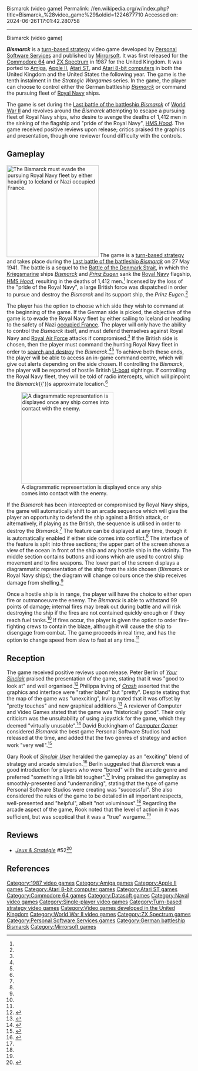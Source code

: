 Bismarck (video game)
Permalink: //en.wikipedia.org/w/index.php?title=Bismarck_%28video_game%29&oldid=1224677710
Accessed on: 2024-06-26T17:01:42.280758



------
Bismarck (video game)
{{Short description|1987 video game}}
{{Infobox video game
|title = Bismarck 
|image = Bismarck cover.jpg
|caption = Atari ST cover art
|developer = [[Personal Software Services]]
|publisher = {{Video game release|UK|[[Mirrorsoft]]|US|[[Datasoft]]}}
|series = ''Strategic Wargames''
|designer = Alan Steel
|released = {{vgrelease|UK|1987}}{{vgrelease|NA|1988}}
|genre = [[Turn-based strategy]]
|modes = [[Single-player video game|Single-player]]
|platforms = [[Amiga]], [[Apple II series|Apple II]], [[Atari 8-bit]], [[Atari ST]], [[Commodore 64]], [[ZX Spectrum]]
}}

'''''Bismarck ''''' is a [[turn-based strategy]] video game developed by [[Personal Software Services]] and published by [[Mirrorsoft]]. It was first released for the [[Commodore 64]] and [[ZX Spectrum]] in 1987 for the United Kingdom. It was ported to [[Amiga]], [[Apple II series|Apple II]], [[Atari ST]], and [[Atari 8-bit computers]] in both the United Kingdom and the United States the following year. The game is the tenth instalment in the ''Strategic Wargames'' series. In the game, the player can choose to control either the German battleship [[German battleship Bismarck|''Bismarck'']] or command the pursuing fleet of [[Royal Navy]] ships.

The game is set during the [[Last battle of the battleship Bismarck|Last battle of the battleship ''Bismarck'']] of [[World War II]] and revolves around the ''Bismarck'' attempting to escape a pursuing fleet of Royal Navy ships, who desire to avenge the deaths of 1,412 men in the sinking of the flagship and "pride of the Royal Navy", [[HMS Hood|HMS ''Hood'']]. The game received positive reviews upon release; critics praised the graphics and presentation, though one reviewer found difficulty with the controls.

==Gameplay==
[[File:Bismarck gameplay.png|thumb|left|250px|The [[German battleship Bismarck|''Bismarck'']] must evade the pursuing [[Royal Navy]] fleet by either heading to [[Iceland]] or Nazi [[occupied France]].]]
The game is a [[turn-based strategy]] and takes place during the [[Last battle of the battleship Bismarck|Last battle of the battleship ''Bismarck'']] on 27 May 1941. The battle is a sequel to the [[Battle of the Denmark Strait]], in which the [[Kriegsmarine]] ships [[German battleship Bismarck|''Bismarck'']] and ''[[German cruiser Prinz Eugen|Prinz Eugen]]'' sank the [[Royal Navy]] flagship, [[HMS Hood|HMS ''Hood'']], resulting in the deaths of 1,412 men.<ref name=SU/> Incensed by the loss of the "pride of the Royal Navy", a large British force was dispatched in order to pursue and destroy the ''Bismarck'' and its support ship, the ''Prinz Eugen''.<ref name=CVG/>

The player has the option to choose which side they wish to command at the beginning of the game. If the German side is picked, the objective of the game is to evade the Royal Navy fleet by either sailing to Iceland or heading to the safety of Nazi [[occupied France]]. The player will only have the ability to control the ''Bismarck'' itself, and must defend themselves against Royal Navy and [[Royal Air Force]] attacks if compromised.<ref name=crash/> If the British side is chosen, then the player must command the hunting Royal Navy fleet in order to [[search and destroy]] the ''Bismarck''.<ref name=SU/><ref name=crash/> To achieve both these ends, the player will be able to access an in-game command centre, which will give out alerts depending on the side chosen. If controlling the ''Bismarck'', the player will be reported of hostile British [[U-boat]] sightings. If controlling the Royal Navy fleet, they will be told of radio intercepts, which will pinpoint the ''Bismarck''{{'}}s approximate location.<ref name=crash/>

[[File:Bismarck gameplay 2.png|thumb|right|250px|A diagrammatic representation is displayed once any ship comes into contact with the enemy.]]

If the ''Bismarck'' has been intercepted or compromised by Royal Navy ships, the game will automatically shift to an arcade sequence which will give the player an opportunity to defend the ship against a British attack, or alternatively, if playing as the British, the sequence is utilised in order to destroy the ''Bismarck''.<ref name=SU/> The feature can be displayed at any time, though it is automatically enabled if either side comes into conflict.<ref name=crash/> The interface of the feature is split into three sections; the upper part of the screen shows a view of the ocean in front of the ship and any hostile ship in the vicinity. The middle section contains buttons and icons which are used to control ship movement and to fire weapons. The lower part of the screen displays a diagrammatic representation of the ship from the side chosen (''Bismarck'' or Royal Navy ships); the diagram will change colours once the ship receives damage from shelling.<ref name=crash/>

Once a hostile ship is in range, the player will have the choice to either open fire or outmanoeuvre the enemy. The ''Bismarck'' is able to withstand 99 points of damage; internal fires may break out during battle and will risk destroying the ship if the fires are not contained quickly enough or if they reach fuel tanks.<ref name=crash/> If fires occur, the player is given the option to order fire-fighting crews to contain the blaze, although it will cause the ship to disengage from combat. The game proceeds in real time, and has the option to change speed from slow to fast at any time.<ref name=crash/>

==Reception==
{{Video game reviews
| CRASH = 7/10<ref name=crash/>
| rev1 = ''[[Your Sinclair]]''
| rev1Score = 7/10<ref name=YS/>
| rev2 = ''[[Sinclair User]]'' 
| rev2Score = {{Rating|4|5}}<ref name=SU/>
| CVG = 8/10<ref name=CVG/>
| rev3 = ''[[Computer Gamer]]''
| rev3Score = 84%<ref name=CG/>
}}
The game received positive reviews upon release. Peter Berlin of ''[[Your Sinclair]]'' praised the presentation of the game, stating that it was "good to look at" and well organised.<ref name=YS>{{cite web|last1=Berlin|first1=Peter|title=Bismarck review|url=http://www.ysrnry.co.uk/articles/bismarck.htm|publisher=Your Sinclair|access-date=4 December 2015|date=July 1987|archive-url=https://web.archive.org/web/20151208043149/http://www.ysrnry.co.uk/articles/bismarck.htm|archive-date=2015-12-08|url-status=dead}}</ref> Philippa Irving of ''[[Crash (magazine)|Crash]]'' asserted that the graphics and interface were "rather bland" but "pretty". Despite stating that the map of the game was "unexciting", Irving noted that it was offset by "pretty touches" and new graphical additions.<ref name=crash>{{cite journal|last1=Irving|first1=Philippa|title=Bismarck review (ZX Spectrum)|journal=Crash|date=June 1987|issue=41|pages=87, 88|url=http://www.zxspectrumreviews.co.uk/review.aspx?gid=655&rid=6859|access-date=4 December 2015|archive-url=https://web.archive.org/web/20151208161007/http://www.zxspectrumreviews.co.uk/review.aspx?gid=655&rid=6859|archive-date=8 December 2015|url-status=dead}}</ref> A reviewer of Computer and Video Games stated that the game was "historically good". Their only criticism was the unsuitability of using a joystick for the game, which they deemed "virtually unusable".<ref name=CVG>{{cite journal|title=Bismarck and Battle of Britain review|journal=Computer and Video Games|date=July 1987|issue=63|page=98|url=http://wos.meulie.net/pub/sinclair/magazines/C+VG/Issue070/Pages/CVG07000057.jpg|access-date=4 December 2015}}</ref> David Buckingham of ''[[Computer Gamer]]'' considered ''Bismarck'' the best game Personal Software Studios had released at the time, and added that the two genres of strategy and action work "very well".<ref name=CG>{{cite journal|last1=Buckingham|first1=David|title=Bismarck review|journal=Computer Gamer|date=June 1987|issue=27|page=40|url=http://wos.meulie.net/pub/sinclair/magazines/ComputerGamer/Issue27/Pages/ComputerGamer2700040.jpg|access-date=4 December 2015}}</ref>

Gary Rook of ''[[Sinclair User]]'' heralded the gameplay as an "exciting" blend of strategy and arcade simulation.<ref name=SU>{{cite journal|last1=Rook|first1=Gary|title=Bismarck review|journal=Sinclair User|date=June 1987|issue=63|page=96|url=http://wos.meulie.net/pub/sinclair/magazines/SinclairUser/Issue063/Pages/SinclairUser06300098.jpg|access-date=4 December 2015}}</ref> Berlin suggested that ''Bismarck'' was a good introduction for players who were "bored" with the arcade genre and preferred "something a little bit tougher".<ref name=YS/> Irving praised the gameplay as smoothly-presented and "undemanding", stating that the type of game Personal Software Studios were creating was "successful". She also considered the rules of the game to be detailed in all important respects, well-presented and "helpful", albeit "not voluminous".<ref name=crash/> Regarding the arcade aspect of the game, Rook noted that the level of action in it was sufficient, but was sceptical that it was a "true" wargame.<ref name=SU/>

==Reviews==
*''[[:fr:Jeux et Stratégie|Jeux & Stratégie]]'' #52<ref>{{cite web | url=https://archive.org/details/jeux-et-strategie-52/page/84/mode/2up | title=Jeux & stratégie 52 | date=August 1988 }}</ref>

==References==
{{Reflist|2}}
{{Good article}}

{{Personal Software Services}}

[[Category:1987 video games]]
[[Category:Amiga games]]
[[Category:Apple II games]]
[[Category:Atari 8-bit computer games]]
[[Category:Atari ST games]]
[[Category:Commodore 64 games]]
[[Category:Datasoft games]]
[[Category:Naval video games]]
[[Category:Single-player video games]]
[[Category:Turn-based strategy video games]]
[[Category:Video games developed in the United Kingdom]]
[[Category:World War II video games]]
[[Category:ZX Spectrum games]]
[[Category:Personal Software Services games]]
[[Category:German battleship Bismarck]]
[[Category:Mirrorsoft games]]